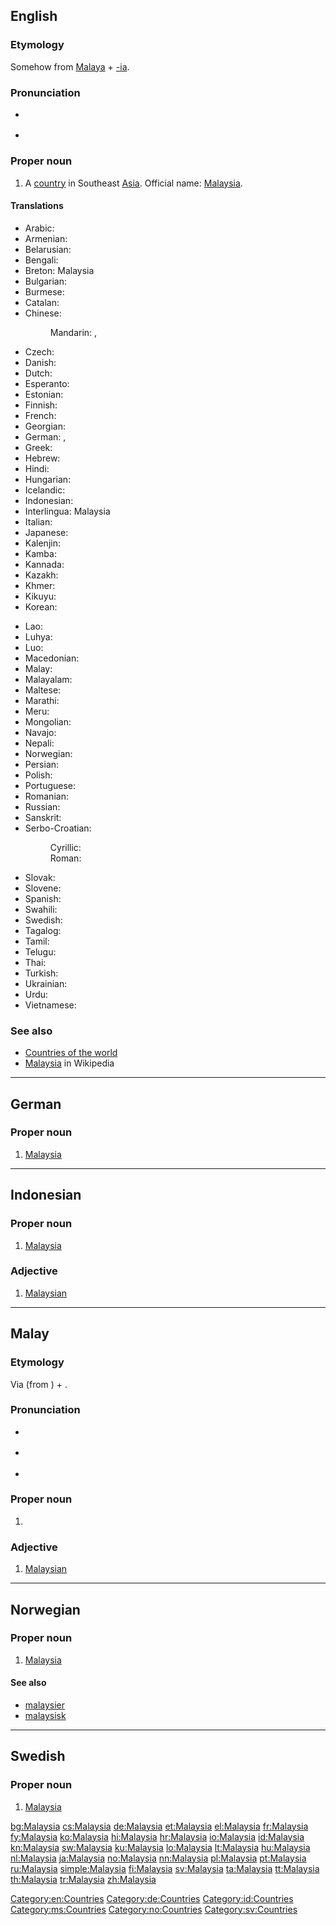 ==English==
{{wikipedia}}

===Etymology===
Somehow from [[Malaya]] + [[-ia]].

===Pronunciation===
* {{a|US}} {{IPA|/məˈleɪʒə/}}
* {{audio|En-us-Malaysia.ogg|Audio (US)}}

===Proper noun===
{{en-proper noun}}

# A [[country]] in Southeast [[Asia]]. Official name: [[w:Malaysia|Malaysia]].

====Translations====
{{trans-top|country in Southeast Asia}}
* Arabic: {{t|ar|ماليزيا|f|tr=malayziya}}
* Armenian: {{t-|hy|Մալայզիա|tr=Malayzia}}
* Belarusian: {{t|be|Малайзія|f|tr=Malájzija|xs=Belarusian}}
* Bengali: {{t|bn|মালয়েশিয়া|tr=mālaẏēśiẏā|sc=Beng|xs=Bengali}}
* Breton: Malaysia
* Bulgarian: {{t+|bg|Малайзия|f|tr=Malájzija}}
* Burmese: {{t|my|မလေးရှားနိုင်ငံ|sc=Mymr|xs=Burmese}}
* Catalan: {{t|ca|Malàisia|f}}
* Chinese:
*: Mandarin: {{t-|cmn|馬來西亞|sc=Hani}},  {{t-|cmn|马来西亚|tr=Mǎláixīyà|sc=Hani}}
* Czech: {{t-|cs|Malajsie|f}}
* Danish: {{t-|da|Malaysia}}
* Dutch: {{t+|nl|Maleisië}}
* Esperanto: {{t-|eo|Malajzio|xs=Esperanto}}
* Estonian: {{t|et|Malaisia}}
* Finnish: {{t+|fi|Malesia}}
* French: {{t+|fr|Malaisie|f}}
* Georgian: {{t|ka|მალაიზია|tr=malaizia|sc=Geor|xs=Georgian}}
* German: {{t+|de|Malaysia|n}}, {{t|de|Malaysien|n}}
* Greek: {{t+|el|Μαλαισία|f|tr=Malesía}}
* Hebrew: {{t-|he|מלזיה|f|tr=Malezia}}
* Hindi: {{t+|hi|मलेशिया|tr=malēśiyā|xs=Hindi}}
* Hungarian: {{t+|hu|Malajzia}}
* Icelandic: {{t|is|Malasía|f}}
* Indonesian: {{t+|id|Malaysia|xs=Indonesian}}
* Interlingua: Malaysia
* Italian: {{t-|it|Malesia|f}}
* Japanese: {{t+|ja|マレーシア|tr=Marēshia}}
* Kalenjin: {{tø|kln|Malesia}}
* Kamba: {{tø|kam|Malesia}}
* Kannada: {{t|kn|ಮಲೇಶಿಯ|sc=Knda|xs=Kannada}}
* Kazakh: {{t-|kk|Малайзия|tr=Malájzija|sc=Cyrl|xs=Kazakh}}
* Khmer: {{t-|km|ម៉ាឡេស៊ី|tr=Maleizi|sc=Khmr|xs=Khmer}}
* Kikuyu: {{tø|ki|Malesia}}
* Korean: {{t+|ko|말레이시아|tr=Malleisia|sc=Hang}}
{{trans-mid}}
* Lao: {{t|lo|ມາເລເຊັຽ|tr=maaleesia|sc=Laoo|xs=Lao}}
* Luhya: {{tø|luy|Malesia}}
* Luo: {{tø|luo|Malesia}}
* Macedonian: {{t-|mk|Малезија|f|tr=Malézija}}
* Malay: {{t-|ms|Malaysia|xs=Malay}}
* Malayalam: {{t|ml|മലേഷ്യ|sc=Mlym|xs=Malayalam}}
* Maltese: {{t|mt|Malasja|alt=il-Malasja|xs=Maltese}}
* Marathi: {{t-|mr|मलेशिया|tr=malēśiyā|sc=Deva|xs=Marathi}}
* Meru: {{tø|mer|Malesia}}
* Mongolian: {{t|mn|Малайз|tr=Malájz|sc=Cyrl|xs=Mongolian}}
* Navajo: {{tø|nv|Maléízha}}
* Nepali: {{t-|ne|मलेशिया|tr=malēśiyā|sc=Deva|xs=Nepali}}
* Norwegian: {{t+|no|Malaysia}}
* Persian: {{t|fa|مالزی|tr=Mâlezi}}
* Polish: {{t+|pl|Malezja|f}}
* Portuguese: {{t+|pt|Malásia|f}}
* Romanian: {{t|ro|Malaiezia|f}}
* Russian: {{t-|ru|Малайзия|f|tr=Malájzija}}
* Sanskrit: {{t|sa|मलयेशिया|xs=Sanskrit}}
* Serbo-Croatian:
*: Cyrillic: {{t|sh|Малезија|f|alt=Ма̀ле̄зија|sc=Cyrl}}
*: Roman: {{t|sh|Malezija|f|alt=Màlēzija}}
* Slovak: {{t-|sk|Malajzia|f}}
* Slovene: {{t+|sl|Malezija|f}}
* Spanish: {{t+|es|Malasia|f}}
* Swahili: {{t+|sw|Malesia|xs=Swahili}}
* Swedish: {{t+|sv|Malaysia}}
* Tagalog: {{t-|tl|Malaysia|xs=Tagalog}}
* Tamil: {{t|ta|மலேசியா|tr=malēciyā|xs=Tamil}}
* Telugu: {{t|te|మలేషియా}}
* Thai: {{t|th|มาเลเซีย|tr=maalaysia}}
* Turkish: {{t+|tr|Malezya}}
* Ukrainian: {{t|uk|Малайзія|f|tr=Malájzija|xs=Ukrainian}}
* Urdu: {{t|ur|ملائشیا|xs=Urdu}}
* Vietnamese: {{t-|vi|Malaysia|xs=Vietnamese}}
{{trans-bottom}}

===See also===
* [[Appendix:Countries of the world|Countries of the world]]
* [[w:Malaysia|Malaysia]] in Wikipedia

[[Category:en:Countries]]

----

==German==
{{wikipedia|lang=de}}

===Proper noun===
{{head|de|proper noun|g=n}}

# [[#English|Malaysia]]

[[Category:de:Countries]]

----

==Indonesian==
{{wikipedia|lang=id}}

===Proper noun===
{{head|id|proper noun}}

# [[#English|Malaysia]]

===Adjective===
{{head|id|adjective}}

# [[Malaysian]]

[[Category:id:Countries]]

----

==Malay==
{{wikipedia|lang=ms}}

===Etymology===
Via {{etyl|en|ms}} {{term|Malay|lang=en}} (from {{l|ms|Melayu}}) + {{term|-ia|lang=en}}.

===Pronunciation===
* {{a|Johor-Selangor}} {{IPA|/malai̯siə/|lang=ms}}
* {{a|Riau-Lingga}} {{IPA|/malai̯sia/|lang=ms}}
* {{rhymes|iə|jə|ə|lang=ms}}

===Proper noun===
{{head|ms|proper noun}}

# {{l|en|Malaysia}}

===Adjective===
{{head|ms|adjective}}

# [[Malaysian]]

[[Category:ms:Countries]]

----

==Norwegian==
{{wikipedia|lang=no}}

===Proper noun===
{{head|no|proper noun}}

# [[#English|Malaysia]]

====See also====
* [[malaysier]]
* [[malaysisk]]

[[Category:no:Countries]]

----

==Swedish==
{{wikipedia|lang=sv}}

===Proper noun===
{{head|sv|proper noun}}

# [[#English|Malaysia]]

[[Category:sv:Countries]]

[[bg:Malaysia]]
[[cs:Malaysia]]
[[de:Malaysia]]
[[et:Malaysia]]
[[el:Malaysia]]
[[fr:Malaysia]]
[[fy:Malaysia]]
[[ko:Malaysia]]
[[hi:Malaysia]]
[[hr:Malaysia]]
[[io:Malaysia]]
[[id:Malaysia]]
[[kn:Malaysia]]
[[sw:Malaysia]]
[[ku:Malaysia]]
[[lo:Malaysia]]
[[lt:Malaysia]]
[[hu:Malaysia]]
[[nl:Malaysia]]
[[ja:Malaysia]]
[[no:Malaysia]]
[[nn:Malaysia]]
[[pl:Malaysia]]
[[pt:Malaysia]]
[[ru:Malaysia]]
[[simple:Malaysia]]
[[fi:Malaysia]]
[[sv:Malaysia]]
[[ta:Malaysia]]
[[tt:Malaysia]]
[[th:Malaysia]]
[[tr:Malaysia]]
[[zh:Malaysia]]